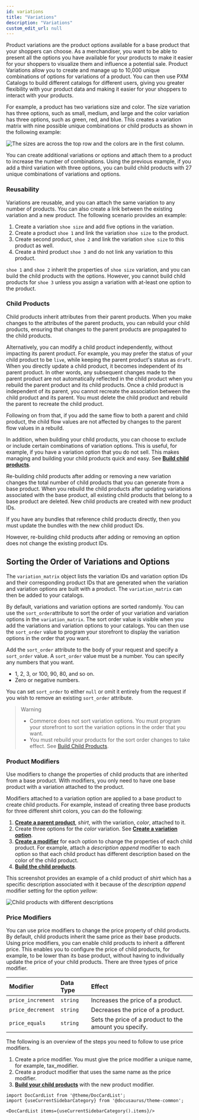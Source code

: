 ```yaml
---
id: variations
title: "Variations"
description: "Variations"
custom_edit_url: null
---
```




Product variations are the product options available for a base product that your shoppers can choose. As a merchandiser, you want to be able to present all the options you have available for your products to make it easier for your shoppers to visualize them and influence a potential sale. Product Variations allow you to create and manage up to 10,000 unique combinations of options for variations of a product. You can then use PXM Catalogs to build different catalogs for different users, giving you greater flexibility with your product data and making it easier for your shoppers to interact with your products. 

For example, a product has two variations size and color. The size variation has three options, such as small, medium, and large and the color variation has three options, such as green, red, and blue. This creates a variation matrix with nine possible unique combinations or child products as shown in the following example:

![The sizes are across the top row and the colors are in the first column.](/assets/product-variations-1.png)

You can create additional variations or options and attach them to a product to increase the number of combinations. Using the previous example, if you add a third variation with three options, you can build child products with 27 unique combinations of variations and options.

### Reusability

Variations are reusable, and you can attach the same variation to any number of products. You can also create a link between the existing variation and a new product. The following scenario provides an example:

1. Create a variation `shoe size` and add five options in the variation.
1. Create a product `shoe 1` and link the variation `shoe size` to the product.
1. Create second product, `shoe 2` and link the variation `shoe size` to this product as well.
1. Create a third product `shoe 3` and do not link any variation to this product.

`shoe 1` and `shoe 2` inherit the properties of `shoe size` variation, and you can build the child products with the options. However, you cannot build child products for `shoe 3` unless you assign a variation with at-least one option to the product.

### Child Products

Child products inherit attributes from their parent products. When you make changes to the attributes of the parent products, you can rebuild your child products, ensuring that changes to the parent products are propagated to the child products.

Alternatively, you can modify a child product independently, without impacting its parent product. For example, you may prefer the status of your child product to be `live`, while keeping the parent product's status as `draft`. When you directly update a child product, it becomes independent of its parent product. In other words, any subsequent changes made to the parent product are not automatically reflected in the child product when you rebuild the parent product and its child products. Once a child product is independent of its parent, you cannot recreate the association between the child product and its parent. You must delete the child product and rebuild the parent to recreate the child product.

Following on from that, if you add the same flow to both a parent and child product, the child flow values are not affected by changes to the parent flow values in a rebuild.

In addition, when building your child products, you can choose to exclude or include certain combinations of variation options. This is useful, for example, if you have a variation option that you do not sell. This makes managing and building your child products quick and easy. See [**Build child products**](#tag/Variations/operation/buildChildProducts).

Re-building child products after adding or removing a new variation changes the total number of child products that you can generate from a base product. When you rebuild the child products after updating variations associated with the base product, all existing child products that belong to a base product are deleted. New child products are created with new product IDs. 

If you have any bundles that reference child products directly, then you must update the bundles with the new child product IDs.

However, re-building child products after adding or removing an option does not change the existing product IDs.

## Sorting the Order of Variations and Options

The `variation_matrix` object lists the variation IDs and variation option IDs and their corresponding product IDs that are generated when the variation and variation options are built with a product. The `variation_matrix` can then be added to your catalogs.

By default, variations and variation options are sorted randomly. You can use the `sort_order`attribute to sort the order of your variation and variation options in the `variation_matrix`. The sort order value is visible when you add the variations and variation options to your catalogs. You can then use the `sort_order` value to program your storefront to display the variation options in the order that you want.

Add the `sort_order` attribute to the body of your request and specify a `sort_order` value. A `sort_order` value must be a number. You can specify any numbers that you want.

- 1, 2, 3, or 100, 90, 80, and so on.
- Zero or negative numbers.

You can set `sort_order` to either `null` or omit it entirely from the request if you wish to remove an existing `sort_order` attribute.

>Warning
>
>- Commerce does not sort variation options. You must program your storefront to sort the variation options in the order that you want.
>- You must rebuild your products for the sort order changes to take effect. See [Build Child Products](/docs/pxm/products/pxm-product-variations/child-products-api/build-child-products).

### Product Modifiers

Use modifiers to change the properties of child products that are inherited from a base product. With modifiers, you only need to have one base product with a variation attached to the product.

Modifiers attached to a variation option are applied to a base product to create child products. For example, instead of creating three base products for three different shirt colors, you can do the following:

1. [**Create a parent product**](#tag/Products/operation/createProduct), *shirt*, with the variation, *color*, attached to it.
1. Create three options for the *color* variation. See [**Create a variation option**](#tag/Variations/operation/createVariationOption).
1. [**Create a modifier**](#tag/Variations/operation/createModifier) for each option to change the properties of each child product. For example, attach a *description append* modifier to each option so that each child product has different description based on the color of the child product.
1. [**Build the child products**](#tag/Variations/operation/buildChildProducts).

This screenshot provides an example of a child product of *shirt* which has a specific description associated with it because of the *description append* modifier setting for the option *yellow*:

![Child products with different descriptions](/assets/modifier-description-append.png)

### Price Modifiers

You can use price modifiers to change the price property of child products. By default, child products inherit the same price as their base products. Using price modifiers, you can enable child products to inherit a different price. This enables you to configure the price of child products, for example, to be lower than its base product, without having to individually update the price of your child products. There are three types of price modifier.

Modifier | Data Type | Effect |
| :--- | :--- | :--- |
| `price_increment` | `string` | Increases the price of a product. |
| `price_decrement` | `string` | Decreases the price of a product. |
| `price_equals` | `string` | Sets the price of a product to the amount you specify. |

The following is an overview of the steps you need to follow to use price modifiers.

1. Create a price modifier. You must give the price modifier a unique name, for example, tax_modifier. 
1. Create a product modifier that uses the same name as the price modifier. 
1. [**Build your child products**](#tag/Variations/operation/buildChildProducts) with the new product modifier.




```mdx-code-block
import DocCardList from '@theme/DocCardList';
import {useCurrentSidebarCategory} from '@docusaurus/theme-common';

<DocCardList items={useCurrentSidebarCategory().items}/>
```
      